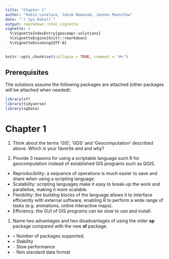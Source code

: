 ```yaml
---
title: "Chapter 1"
author: "Robin Lovelace, Jakub Nowosad, Jannes Muenchow"
date: "`r Sys.Date()`"
output: rmarkdown::html_vignette
vignette: >
  %\VignetteIndexEntry{geocompr-solutions}
  %\VignetteEngine{knitr::rmarkdown}
  %\VignetteEncoding{UTF-8}
---
```


```r
knitr::opts_chunk$set(collapse = TRUE, comment = "#>")
```

## Prerequisites {-}

The solutions assume the following packages are attached (other packages will be attached when needed):

```r
library(sf)
library(tidyverse)
library(spData)
```

# Chapter 1

1. Think about the terms 'GIS', 'GDS' and 'Geocomputation' described above. Which is your favorite and and why?

1. Provide 3 reasons for using a scriptable language such R for geocomputation instead of established GIS programs such as QGIS.

- Reproducibility: a sequence of operations is much easier to save and share when using a scripting language.
- Scalability: scripting languages make it easy to break-up the work and parallelise, making it more scalable.
- Flexibility: the building blocks of the language allows it to interface efficiently with external software, enabling R to perform a wide range of tasks (e.g. animations, online interactive maps).
- Efficiency: the GUI of GIS programs can be slow to use and install.

1. Name two advantages and two disadvantages of using the older **sp** package compared with the new **sf** package.

- `+` Number of packages supported.
- `+` Stability
- `-` Slow performance
- `-` Non standard data format
